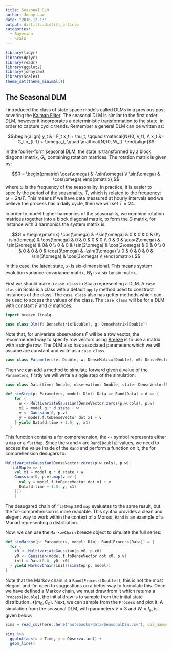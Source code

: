 ```yaml
---
title: Seasonal DLM
author: Jonny Law
date: "2016-12-13"
output: distill::distill_article
categories:
  - Bayesian
  - Scala
---
```


```r
library(tidyr)
library(dplyr)
library(readr)
library(ggplot2)
library(jonnylaw)
library(scales)
theme_set(theme_minimal())
```

## The Seasonal DLM

I introduced the class of state space models called DLMs in a previous post covering the [Kalman Filter](KalmanFilter/). The seasonal DLM is similar to the first order DLM, however it incorporates a deterministic transformation to the state, in order to capture cyclic trends. Remember a general DLM can be written as:

$$\begin{align}
y_t &= F_t x_t + \nu_t, \qquad \mathcal{N}(0, V_t), \\
x_t &= G_t x_{t-1} + \omega_t, \quad \mathcal{N}(0, W_t).
\end{align}$$

In the fourier-form seasonal DLM, the state is transformed by a block diagonal matrix, $G_t$, containing rotation matrices. The rotation matrix is given by:

$$R = \begin{pmatrix}
\cos(\omega) & -\sin(\omega) \\
\sin(\omega) & \cos(\omega)
\end{pmatrix},$$
where $\omega$ is the frequency of the seasonality. In practice, it is easier to specify the period of the seasonality, $T$, which is related to the frequency: $\omega = 2 \pi/T$. This means if we have data measured at hourly intervals and we believe the process has a daily cycle, then we will set $T = 24$.

In order to model higher harmonics of the seasonality, we combine rotation matrices together into a block diagonal matrix, to form the $G$ matrix, for instance with 3 harmonics the system matrix is:

$$G = \begin{pmatrix}
\cos(\omega) & -\sin(\omega) & 0 & 0 & 0 & 0\\
\sin(\omega) & \cos(\omega) & 0 & 0 & 0 & 0 \\
0 & 0 & \cos(2\omega) & -\sin(2\omega) & 0& 0 \\
0 & 0 & \sin(2\omega) & \cos(2\omega) & 0 & 0 \\
0 & 0 & 0 & 0 & \cos(3\omega) & -\sin(3\omega) \\
0 & 0 & 0 & 0 & \sin(3\omega) & \cos(3\omega) \\
\end{pmatrix}.$$

In this case, the latent state, $x_t$ is six-dimensional. This means system evolution variance-covariance matrix, $W_t$ is a six by six matrix.

First we should make a `case class` in Scala representing a DLM. A `case class` in Scala is a class with a default `apply` method used to construct instances of the class. The `case class` also has getter methods which can be used to access the values of the class. The `case class` will be for a DLM with constant $F$ and $G$ matrices. 

```scala
import breeze.linalg._

case class Dlm(f: DenseMatrix[Double], g: DenseMatrix[Double])
```

Note that, for univariate observations $F$ will be a row vector, the recommended way to specify row vectors using [Breeze](https://github.com/scalanlp/breeze/) is to use a matrix with a single row. The DLM also has associated parameters which we will assume are constant and write as a `case class`.

```scala
case class Parameters(v: Double, w: DenseMatrix[Double], m0: DenseVector[Double], c0: DenseMatrix[Double])
```

Then we can add a method to simulate forward given a value of the `Parameters`, firstly we will write a single step of the simulation:

```scala
case class Data(time: Double, observation: Double, state: DenseVector[Double])

def simStep(p: Parameters, model: Dlm): Data => Rand[Data] = d => {
    for {
      w <- MultivariateGaussian(DenseVector.zeros(p.w.cols), p.w)
      x1 = model.g * d.state + w
      v <- Gaussian(0, p.v)
      y = model.f.toDenseVector dot x1 + v
    } yield Data(d.time + 1.0, y, x1)
  }
```

This function contains a for comprehension, the `<-` symbol represents either a `map` or a `flatMap`. Since the `w` and `v` are `Rand[Double]` values, we need to access the value inside of the `Rand` and perform a function on it, the for comprehension desugars to:

```scala
MultivariateGaussian(DenseVector.zeros(p.w.cols), p.w).
  flatMap(w => {
    val x1 = model.g * d.state + w
    Gaussian(0, p.v).map(v => {
      val y = model.f.toDenseVector dot x1 + v
      Data(d.time + 1.0, y, x1)
    })}
    )
```

The desugared chain of `flatMap` and `map` evaluates to the same result, but the for-comprehension is more readable. This syntax provides a clean and elegent way to work within the context of a Monad, `Rand` is an example of a Monad representing a distribution.

Now, we can use the `MarkovChain` breeze object to simulate the full series:

```scala
def simMarkov(p: Parameters, model: Dlm): Rand[Process[Data]] = {
  for {
    x0 <- MultivariateGaussian(p.m0, p.c0)
    y0 <- Gaussian(model.f.toDenseVector dot x0, p.v)
    init = Data(0.0, y0, x0)
  } yield MarkovChain(init)(simStep(p, model))
}
```

Note that the Markov chain is a `Rand[Process[Double]]`, this is not the most elegant and I'm open to suggestions on a better way to formulate this. Once we have defined a Markov chain, we must draw from it which returns a `Process[Double]`, the initial draw is to sample from the initial state distribution $\mathcal{N}(m_0, C_0)$. Next, we can sample from the `Process` and plot it. A simulation from the seasonal DLM, with parameters $V = 3$ and $W = I_6$, is given below:

```r
sims = read_csv(here::here("notebooks/data/SeasonalDlm.csv"), col_names = c("Time", "Observation", sapply(1:6, function(i) paste0("state_", i))))

sims %>%
  ggplot(aes(x = Time, y = Observation)) + 
  geom_line()
```
